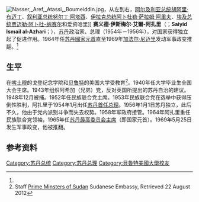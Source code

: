 {{Infobox President
|name=伊斯梅爾·阿扎里
|image=Ismail al-Azhari.jpg
|order=  国家主权委员会主席
|term_start=1965年6月10日
|term_end=1969年5月25日
|predecessor=
|successor=[[加法尔·尼迈里|加法尔·尼迈里]]
|order2=第3任[[苏丹总统|苏丹总统]]
|term_start2=1965年6月10日
|term_end2=1969年5月25日
|predecessor2=
|successor2=[[加法尔·尼迈里|加法尔·尼迈里]]
|order3=首任[[苏丹总理|苏丹总理]]
|term_start3=1954年
|term_end3=1956年
|predecessor3=
|successor3=[[阿卜杜拉·哈利勒|阿卜杜拉·哈利勒]]
|birth_date=1900年10月20日
|birth_place=[[恩图曼|恩图曼]]
|death_date=1969年8月26日（68岁）
|death_place=[[喀土穆|喀土穆]]
|party=[[民族联合党_(苏丹)|民族联合党]]
|religion= [[逊尼派|逊尼派]]}}
[[File:Nasser,_Aref,_Atassi,_Boumeiddin.jpg|thumb]]，从左到右，[[阿尔及利亚总统|阿尔及利亚总统]][[胡阿里·布迈丁|胡阿里·布迈丁]]、[[叙利亚总统|叙利亚总统]][[努尔丁·阿塔西|努尔丁·阿塔西]]、[[伊拉克总统|伊拉克总统]][[阿卜杜勒·萨拉姆·阿里夫|阿卜杜勒·萨拉姆·阿里夫]]、[[埃及总统|埃及总统]][[贾迈勒·阿卜杜-纳赛尔|贾迈勒·阿卜杜-纳赛尔]]和爱资哈里]]
'''赛义德·伊斯梅尔·艾爾-阿扎里'''（{{lang-ar|إسماعيل الأزهري}}；'''Saiyid Ismail al-Azhari'''；{{bd|1900年|10月20日|1969年|8月26日|catIdx=A}}），[[苏丹|苏丹]]政治家、总理（1954年－1956年），对国家获得独立起了促进作用。1964年任[[苏丹國家元首|苏丹國家元首]]直至1969年[[加法尔·尼迈里|加法尔·尼迈里]]发动军事政变推翻。<ref name = PrimeMin/>

==生平==
在[[喀土穆|喀土穆]]的戈登纪念学院和[[贝鲁特|贝鲁特]]的美国大学受教育<ref name=PrimeMin>Staff [http://www.sudanembassy.ca/primeMinisters.htm Prime Minsters of Sudan] {{Wayback|url=http://www.sudanembassy.ca/primeMinisters.htm |date=20150924111350 }} Sudanese Embassy, Retrieved 22 August 2012</ref>。1940年任大学毕业生全国大会主席。1943年组织阿希加（兄弟）党，反对英国所提出的苏丹自治的建议。1948年12月被捕。1952年任民族联合党主席。1953年民族联合党在选举中获得压倒性胜利，阿扎里于1954年1月出任[[苏丹总理|苏丹首任总理]]。1956年1月1日苏丹独立，此后不久，他由于党内派别斗争而失去权势。1958年军政府接管。1964年阿扎里重任民族联合党领袖，1965年任[[苏丹总统|苏丹最高委员会主席]]（即国家元首）。1969年5月25日发生军事政变，他被推翻。

== 参考资料 ==
{{reflist|2}}

{{蘇丹總理}}
{{Authority control}}

{{DEFAULTSORT:Azhari, Ismail}}
[[Category:苏丹总统|Category:苏丹总统]]
[[Category:苏丹总理|Category:苏丹总理]]
[[Category:貝魯特美國大學校友|Category:貝魯特美國大學校友]]